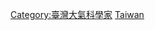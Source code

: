 {{commonscat|Meteorologists from Taiwan}}
[[Category:臺灣大氣科學家|Category:臺灣大氣科學家]]
[[Category:各国气象学家|Taiwan]]